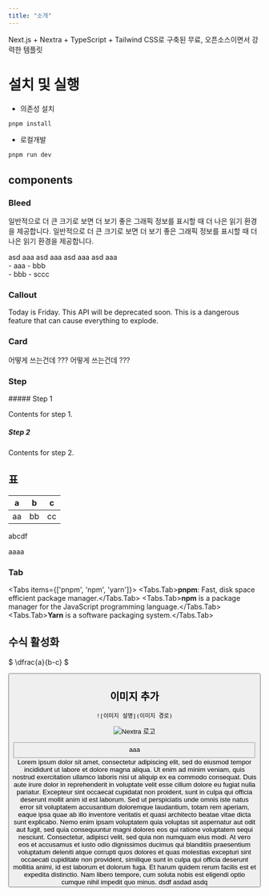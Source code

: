 ```yaml
---
title: "소개"
---
```

Next.js + Nextra + TypeScript + Tailwind CSS로 구축된 무료, 오픈소스이면서 강력한 템플릿


# 설치 및 실행 

* 의존성 설치

```bash
pnpm install
```

* 로컬개발

```bash
pnpm run dev
```

## components 

### Bleed

<Bleed full >일반적으로 더 큰 크기로 보면 더 보기 좋은 그래픽 정보를 표시할 때 더 나은 읽기 환경을 제공합니다. 일반적으로 더 큰 크기로 보면 더 보기 좋은 그래픽 정보를 표시할 때 더 나은 읽기 환경을 제공합니다.</Bleed>


<GMath severity="info" title ="bbb" >
asd
</GMath>

<GCallout severity="info" title ="bbb">
aaa
</GCallout>

<GMath severity="success" title ="bbb" >
asd
</GMath>

<GCallout severity="success" title ="bbb">
aaa
</GCallout>


<GMath severity="warn" title ="bbb" >
asd
</GMath>

<GCallout severity="warn" title ="bbb">
aaa
</GCallout>


<GMath severity="error" title ="bbb" >
asd
</GMath>

<GCallout severity="error" title ="bbb">
aaa
</GCallout>



<G2Col>
<div>
  - aaa 
  - bbb
</div>
<div>
  - bbb
  - sccc
</div>
</G2Col>

### Callout

<Callout type="info" emoji="ℹ️">
  Today is Friday.
</Callout>
 
<Callout type="warning" emoji="⚠️">
  This API will be deprecated soon.
</Callout>
 
<Callout type="error" emoji="️🚫">
  This is a dangerous feature that can cause everything to explode.
</Callout>



### Card

<Card title = "제목">
어떻게 쓰는건데 ???
</Card>


<Card subTitle = "제목">
어떻게 쓰는건데 ???
</Card>

### Step
<Steps>
##### Step 1
 
Contents for step 1.
 
##### Step 2
 
Contents for step 2.
</Steps>


## 표 
|a|b|c|
|--|--|--|
|aa|bb|cc|


abcdf<GTooltipIcon icon ="pi pi-paperclip" severity ="secondary" desc="aaa"/>

aaaa<GTooltipIcon desc="aasdd"/>

<GTooltip label="aa" desc="bbb"/>

### Tab
<Tabs items={['pnpm', 'npm', 'yarn']}>
  <Tabs.Tab>**pnpm**: Fast, disk space efficient package manager.</Tabs.Tab>
  <Tabs.Tab>**npm** is a package manager for the JavaScript programming language.</Tabs.Tab>
  <Tabs.Tab>**Yarn** is a software packaging system.</Tabs.Tab>
</Tabs>


## 수식 활성화 
$ \dfrac{a}{b-c} $

<Button tooltip="Confirm to proceed" label="Save" />

## 이미지 추가 

`![이미지 설명](이미지 경로)`


![Nextra 로고](/img/next.svg)


<Fieldset legend="제목">
aaa
</Fieldset>




  <TabView>
      <TabPanel header="Header I">
              Lorem ipsum dolor sit amet, consectetur adipiscing elit, sed do eiusmod tempor incididunt ut labore et dolore magna aliqua. 
              Ut enim ad minim veniam, quis nostrud exercitation ullamco laboris nisi ut aliquip ex ea commodo
              consequat. Duis aute irure dolor in reprehenderit in voluptate velit esse cillum dolore eu fugiat nulla pariatur. 
              Excepteur sint occaecat cupidatat non proident, sunt in culpa qui officia deserunt mollit anim id est laborum.
      </TabPanel>
      <TabPanel header="Header II">
              Sed ut perspiciatis unde omnis iste natus error sit voluptatem accusantium doloremque laudantium, totam rem aperiam, 
              eaque ipsa quae ab illo inventore veritatis et quasi architecto beatae vitae dicta sunt explicabo. Nemo
              enim ipsam voluptatem quia voluptas sit aspernatur aut odit aut fugit, sed quia consequuntur magni dolores eos qui 
              ratione voluptatem sequi nesciunt. Consectetur, adipisci velit, sed quia non numquam eius modi.
      </TabPanel>
      <TabPanel header="Header III">
              At vero eos et accusamus et iusto odio dignissimos ducimus qui blanditiis praesentium voluptatum deleniti atque corrupti 
              quos dolores et quas molestias excepturi sint occaecati cupiditate non provident, similique sunt in
              culpa qui officia deserunt mollitia animi, id est laborum et dolorum fuga. Et harum quidem rerum facilis est et expedita distinctio. 
              Nam libero tempore, cum soluta nobis est eligendi optio cumque nihil impedit quo minus.
      </TabPanel>
  </TabView>


<Accordion activeIndex={[0]}>
<AccordionTab header="asv ">
      dsdf
</AccordionTab>
<AccordionTab header=" ddd">
      asdad
</AccordionTab>
<AccordionTab header="ewq ">
      asdq
</AccordionTab>
</Accordion>